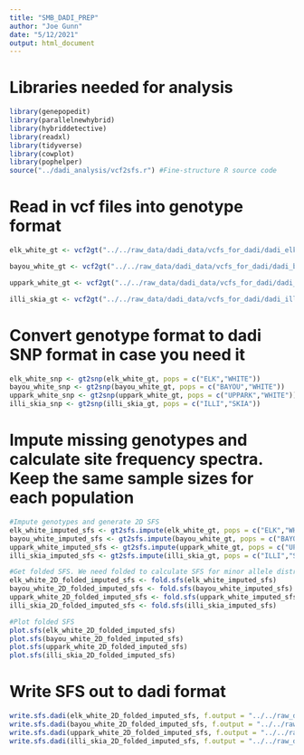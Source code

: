 ```yaml
---
title: "SMB_DADI_PREP"
author: "Joe Gunn"
date: "5/12/2021"
output: html_document
---
```


# Libraries needed for analysis
```r
library(genepopedit)
library(parallelnewhybrid)
library(hybriddetective)
library(readxl)
library(tidyverse)
library(cowplot)
library(pophelper)
source("../dadi_analysis/vcf2sfs.r") #Fine-structure R source code
```

# Read in vcf files into genotype format
```r

elk_white_gt <- vcf2gt("../../raw_data/dadi_data/vcfs_for_dadi/dadi_elk_white.vcf","../../raw_data/dadi_data/dadi_pops/dadi_elk_white.txt")

bayou_white_gt <- vcf2gt("../../raw_data/dadi_data/vcfs_for_dadi/dadi_bayou_white.vcf","../../raw_data/dadi_data/dadi_pops/dadi_bayou_white.txt")

uppark_white_gt <- vcf2gt("../../raw_data/dadi_data/vcfs_for_dadi/dadi_uppark_white.vcf","../../raw_data/dadi_data/dadi_pops/dadi_uppark_white.txt")

illi_skia_gt <- vcf2gt("../../raw_data/dadi_data/vcfs_for_dadi/dadi_illi_skia.vcf","../../raw_data/dadi_data/dadi_pops/dadi_illi_skia.txt")

```

# Convert genotype format to dadi SNP format in case you need it
```r
elk_white_snp <- gt2snp(elk_white_gt, pops = c("ELK","WHITE"))
bayou_white_snp <- gt2snp(bayou_white_gt, pops = c("BAYOU","WHITE"))
uppark_white_snp <- gt2snp(uppark_white_gt, pops = c("UPPARK","WHITE"))
illi_skia_snp <- gt2snp(illi_skia_gt, pops = c("ILLI","SKIA"))
```
# Impute missing genotypes and calculate site frequency spectra. Keep the same sample sizes for each population
```r
#Impute genotypes and generate 2D SFS
elk_white_imputed_sfs <- gt2sfs.impute(elk_white_gt, pops = c("ELK","WHITE"), sampleSizes = c(6,10))
bayou_white_imputed_sfs <- gt2sfs.impute(bayou_white_gt, pops = c("BAYOU","WHITE"), sampleSizes = c(7,10))
uppark_white_imputed_sfs <- gt2sfs.impute(uppark_white_gt, pops = c("UPPARK","WHITE"), sampleSizes = c(18,10))
illi_skia_imputed_sfs <- gt2sfs.impute(illi_skia_gt, pops = c("ILLI","SKIA"), sampleSizes = c(8,5))

#Get folded SFS. We need folded to calculate SFS for minor allele distributions, rather than for ancestral alleles, because we do not technically know what the ancestral allele is for these populations (the reference was an arbitrarily chosen sample)
elk_white_2D_folded_imputed_sfs <- fold.sfs(elk_white_imputed_sfs)
bayou_white_2D_folded_imputed_sfs <- fold.sfs(bayou_white_imputed_sfs)
uppark_white_2D_folded_imputed_sfs <- fold.sfs(uppark_white_imputed_sfs)
illi_skia_2D_folded_imputed_sfs <- fold.sfs(illi_skia_imputed_sfs)

#Plot folded SFS
plot.sfs(elk_white_2D_folded_imputed_sfs)
plot.sfs(bayou_white_2D_folded_imputed_sfs)
plot.sfs(uppark_white_2D_folded_imputed_sfs)
plot.sfs(illi_skia_2D_folded_imputed_sfs)

```
# Write SFS out to dadi format
```r
write.sfs.dadi(elk_white_2D_folded_imputed_sfs, f.output = "../../raw_data/dadi_data/dadi_input/elk_white_dadi.fs")
write.sfs.dadi(bayou_white_2D_folded_imputed_sfs, f.output = "../../raw_data/dadi_data/dadi_input/bayou_white_dadi.fs")
write.sfs.dadi(uppark_white_2D_folded_imputed_sfs, f.output = "../../raw_data/dadi_data/dadi_input/uppark_white_dadi.fs")
write.sfs.dadi(illi_skia_2D_folded_imputed_sfs, f.output = "../../raw_data/dadi_data/dadi_input/illi_skia_dadi.fs")

```


